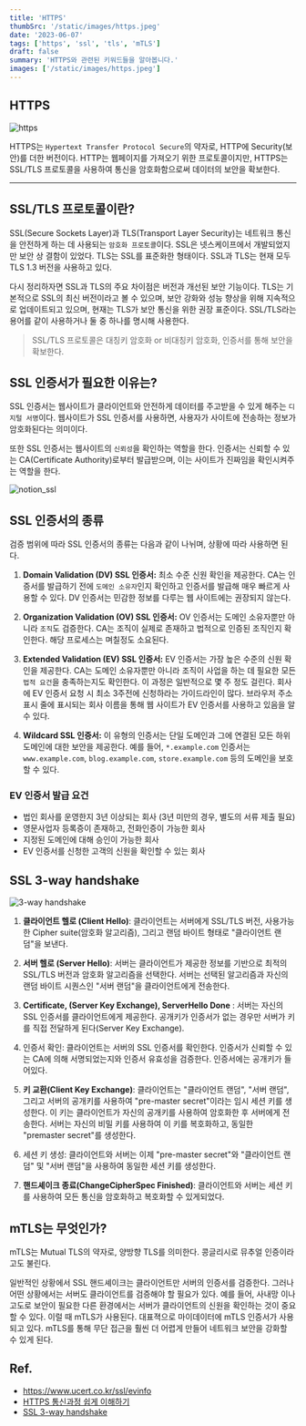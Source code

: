 ```yaml
---
title: 'HTTPS'
thumbSrc: '/static/images/https.jpeg'
date: '2023-06-07'
tags: ['https', 'ssl', 'tls', 'mTLS']
draft: false
summary: 'HTTPS와 관련된 키워드들을 알아봅니다.'
images: ['/static/images/https.jpeg']
---
```



## HTTPS

![https](/static/images/https.jpeg)

HTTPS는 `Hypertext Transfer Protocol Secure`의 약자로, HTTP에 Security(보안)를 더한 버전이다. 
HTTP는 웹페이지를 가져오기 위한 프로토콜이지만, HTTPS는 SSL/TLS 프로토콜을 사용하여 통신을 암호화함으로써 데이터의 보안을 확보한다.

---

## SSL/TLS 프로토콜이란?

SSL(Secure Sockets Layer)과 TLS(Transport Layer Security)는 네트워크 통신을 안전하게 하는 데 사용되는 `암호화 프로토콜`이다. 
SSL은 넷스케이프에서 개발되었지만 보안 상 결함이 있었다. TLS는 SSL를 표준화한 형태이다. SSL과 TLS는 현재 모두 TLS 1.3 버전을 사용하고 있다.  

다시 정리하자면 SSL과 TLS의 주요 차이점은 버전과 개선된 보안 기능이다. 
TLS는 기본적으로 SSL의 최신 버전이라고 볼 수 있으며, 보안 강화와 성능 향상을 위해 지속적으로 업데이트되고 있으며, 현재는 TLS가 보안 통신을 위한 권장 표준이다.
SSL/TLS라는 용어를 같이 사용하거나 둘 중 하나를 명시해 사용한다. 

> SSL/TLS 프로토콜은 대칭키 암호화 or 비대칭키 암호화, 인증서를 통해 보안을 확보한다.

## SSL 인증서가 필요한 이유는?

SSL 인증서는 웹사이트가 클라이언트와 안전하게 데이터를 주고받을 수 있게 해주는 `디지털 서명`이다. 
웹사이트가 SSL 인증서를 사용하면, 사용자가 사이트에 전송하는 정보가 암호화된다는 의미이다. 

또한 SSL 인증서는 웹사이트의 `신뢰성`을 확인하는 역할을 한다. 인증서는 신뢰할 수 있는 CA(Certificate Authority)로부터 발급받으며, 이는 사이트가 진짜임을 확인시켜주는 역할을 한다.

![notion_ssl](/static/images/notion_ssl.png)


## SSL 인증서의 종류

검증 범위에 따라 SSL 인증서의 종류는 다음과 같이 나뉘며, 상황에 따라 사용하면 된다.

1. **Domain Validation (DV) SSL 인증서:** 최소 수준 신원 확인을 제공한다. CA는 인증서를 발급하기 전에 `도메인 소유자`인지 확인하고 인증서를 발급해 매우 빠르게 사용할 수 있다. DV 인증서는 민감한 정보를 다루는 웹 사이트에는 권장되지 않는다.

2. **Organization Validation (OV) SSL 인증서:** OV 인증서는 도메인 소유자뿐만 아니라 `조직`도 검증한다. CA는 조직이 실제로 존재하고 법적으로 인증된 조직인지 확인한다. 해당 프로세스는 며칠정도 소요된다.

3. **Extended Validation (EV) SSL 인증서:** EV 인증서는 가장 높은 수준의 신원 확인을 제공한다. CA는 도메인 소유자뿐만 아니라 조직이 사업을 하는 데 필요한 모든 `법적 요건`을 충족하는지도 확인한다. 이 과정은 일반적으로 몇 주 정도 걸린다. 회사에 EV 인증서 요청 시 최소 3주전에 신청하라는 가이드라인이 많다. 브라우저 주소 표시 줄에 표시되는 회사 이름을 통해 웹 사이트가 EV 인증서를 사용하고 있음을 알 수 있다.

4. **Wildcard SSL 인증서:** 이 유형의 인증서는 단일 도메인과 그에 연결된 모든 하위 도메인에 대한 보안을 제공한다. 예를 들어, `*.example.com` 인증서는 `www.example.com`, `blog.example.com`, `store.example.com` 등의 도메인을 보호할 수 있다.

### EV 인증서 발급 요건

- 법인 회사를 운영한지 3년 이상되는 회사 (3년 미만의 경우, 별도의 서류 제출 필요)
- 영문사업자 등록증이 존재하고, 전화인증이 가능한 회사
- 지정된 도메인에 대해 승인이 가능한 회사
- EV 인증서를 신청한 고객의 신원을 확인할 수 있는 회사

## SSL 3-way handshake

![3-way handshake](/static/images/ssl_3_way.png) 

1. **클라이언트 헬로 (Client Hello)**: 클라이언트는 서버에게 SSL/TLS 버전, 사용가능한 Cipher suite(암호화 알고리즘), 그리고 랜덤 바이트 형태로 "클라이언트 랜덤"을 보낸다.

2. **서버 헬로 (Server Hello)**: 서버는 클라이언트가 제공한 정보를 기반으로 최적의 SSL/TLS 버전과 암호화 알고리즘을 선택한다. 서버는 선택된 알고리즘과 자신의 랜덤 바이트 시퀀스인 "서버 랜덤"을 클라이언트에게 전송한다. 

3. **Certificate, (Server Key Exchange), ServerHello Done** : 서버는 자신의 SSL 인증서를 클라이언트에게 제공한다. 공개키가 인증서가 없는 경우만 서버가 키를 직접 전달하게 된다(Server Key Exchange). 

4. 인증서 확인: 클라이언트는 서버의 SSL 인증서를 확인한다. 인증서가 신뢰할 수 있는 CA에 의해 서명되었는지와 인증서 유효성을 검증한다. 인증서에는 공개키가 들어있다.

5. **키 교환(Client Key Exchange)**: 클라이언트는 "클라이언트 랜덤", "서버 랜덤", 그리고 서버의 공개키를 사용하여 "pre-master secret"이라는 임시 세션 키를 생성한다. 이 키는 클라이언트가 자신의 공개키를 사용하여 암호화한 후 서버에게 전송한다. 서버는 자신의 비밀 키를 사용하여 이 키를 복호화하고, 동일한 "premaster secret"를 생성한다.

6. 세션 키 생성: 클라이언트와 서버는 이제 "pre-master secret"와 "클라이언트 랜덤" 및 "서버 랜덤"을 사용하여 동일한 세션 키를 생성한다.

7. **핸드셰이크 종료(ChangeCipherSpec Finished)**: 클라이언트와 서버는 세션 키를 사용하여 모든 통신을 암호화하고 복호화할 수 있게되었다. 


## mTLS는 무엇인가?

mTLS는 Mutual TLS의 약자로, 양방향 TLS를 의미한다. 콩글리시로 뮤추얼 인증이라고도 불린다. 

일반적인 상황에서 SSL 핸드셰이크는 클라이언트만 서버의 인증서를 검증한다. 그러나 어떤 상황에서는 서버도 클라이언트를 검증해야 할 필요가 있다.
예를 들어, 사내망 이나 고도로 보안이 필요한 다른 환경에서는 서버가 클라이언트의 신원을 확인하는 것이 중요할 수 있다. 이럴 때 mTLS가 사용된다. 대표젹으로 마이데이터에 mTLS 인증서가 사용되고 있다.
mTLS를 통해 무단 접근을 훨씬 더 어렵게 만들어 네트워크 보안을 강화할 수 있게 된다.


## Ref.

- https://www.ucert.co.kr/ssl/evinfo
- [HTTPS 통신과정 쉽게 이해하기](https://aws-hyoh.tistory.com/entry/HTTPS-%ED%86%B5%EC%8B%A0%EA%B3%BC%EC%A0%95-%EC%89%BD%EA%B2%8C-%EC%9D%B4%ED%95%B4%ED%95%98%EA%B8%B0-3SSL-Handshake)
- [SSL 3-way handshake](https://velog.velcdn.com/images%2Fellie12%2Fpost%2Fcf1c8463-6b39-4a16-93b1-2973bcab4120%2Fimage.png)
